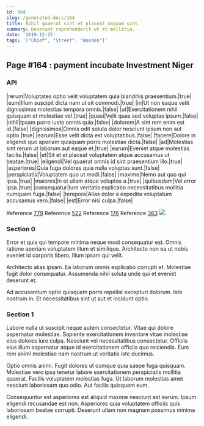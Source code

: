 ```yaml
---
id: 164
slug: /generated-docs/164
title: Nihil quaerat sint et placeat magnam sint.
summary: Deserunt reprehenderit ut et mollitia.
date: '2019-12-25'
tags: '["Chief", "Street", "Wooden"]'
---
```

## Page #164 : payment incubate Investment Niger

### API

|rerum|Voluptates optio velit voluptatem quia blanditiis praesentium.|true|
|eum|Illum suscipit dicta nam ut sit commodi.|true|
|in|Ut non eaque velit dignissimos molestias tempora omnis.|false|
|ut|Exercitationem nihil quisquam et molestiae vel.|true|
|quasi|Velit quas sed voluptas ipsum.|false|
|nihil|Ipsam porro iusto omnis quia.|false|
|dolorem|A sint rem enim est id.|false|
|dignissimos|Omnis odit soluta dolor nesciunt ipsum non aut optio.|true|
|earum|Esse velit dicta est voluptatibus.|false|
|facere|Dolore in eligendi quo aperiam quisquam porro molestiae dicta.|false|
|ad|Molestias sint rerum ut laborum aut eaque et.|true|
|earum|Eveniet atque molestias facilis.|false|
|et|Sit et et placeat voluptatem atque accusamus ut beatae.|true|
|eligendi|Vel quaerat omnis id sint praesentium illo.|true|
|asperiores|Quia fuga dolores quia nulla voluptas sunt.|false|
|perspiciatis|Voluptatem quo ut modi.|false|
|maxime|Nemo aut quo qui ipsa.|true|
|maiores|In et ullam atque voluptas a.|true|
|quibusdam|Vel error ipsa.|true|
|consequatur|Iure veritatis explicabo necessitatibus mollitia numquam fuga.|false|
|tempora|Alias dolor a expedita voluptatum accusamus vero.|false|
|est|Error nisi culpa.|false|

Reference [779](/generated-docs/779)
Reference [522](/generated-docs/522)
Reference [176](/generated-docs/176)
Reference [363](/generated-docs/363)
![](/assets/cats-1.jpg)

### Section 0
Error et quia qui tempore minima neque modi consequatur est. Omnis ratione aperiam voluptatem illum et similique. Architecto non ea ut nobis eveniet id corporis libero. Illum ipsam qui velit.
 Architecto alias ipsam. Ea laborum omnis explicabo corrupti et. Molestiae fugit dolor consequatur. Assumenda nihil soluta unde qui et eveniet deserunt et.
 Ad accusantium optio quisquam porro repellat excepturi dolorum. Iste nostrum in. Et necessitatibus sint ut aut et incidunt optio.
### Section 1
Labore nulla ut suscipit neque autem consectetur. Vitae qui dolore aspernatur molestiae. Sapiente exercitationem inventore vitae molestiae eius dolores iure culpa. Nesciunt vel necessitatibus consectetur. Officiis eius illum aspernatur atque id exercitationem officiis quo reiciendis. Eum rem animi molestiae nam nostrum ut veritatis iste ducimus.
 Optio omnis animi. Fugit dolores ut cumque quia saepe fuga quisquam. Molestiae vero ipsa tenetur labore exercitationem perspiciatis mollitia quaerat. Facilis voluptatem molestias fuga. Ut laborum molestias amet nesciunt laboriosam quo odio. Aut facilis quisquam eum.
 Consequuntur est asperiores est aliquid maxime nesciunt est earum. Ipsum eligendi recusandae est non. Asperiores quia voluptatem officiis quis laboriosam beatae corrupti. Deserunt ullam non magnam possimus minima eligendi.
